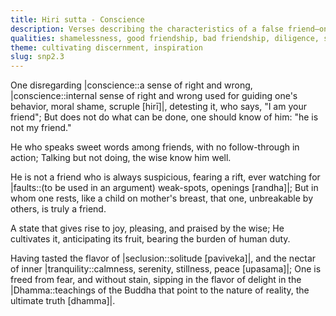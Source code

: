 ```yaml
---
title: Hiri sutta - Conscience
description: Verses describing the characteristics of a false friend—one who disregards conscience and speaks without sincerity—contrasted with a true friend whose loyalty is unbreakable and whose actions reflect inner integrity. It further speaks to the joy and peace found in virtuous conduct, seclusion, and the realization of the Dhamma.
qualities: shamelessness, good friendship, bad friendship, diligence, seclusion, tranquility, without fear
theme: cultivating discernment, inspiration
slug: snp2.3
---
```


One disregarding |conscience::a sense of right and wrong, |conscience::internal sense of right and wrong used for guiding one's behavior, moral shame, scruple [hirī]|, detesting it,
who says, "I am your friend";
But does not do what can be done,
one should know of him: "he is not my friend."

He who speaks sweet words among friends,
with no follow-through in action;
Talking but not doing,
the wise know him well.

He is not a friend who is always suspicious,
fearing a rift, ever watching for |faults::(to be used in an argument) weak-spots, openings [randha]|;
But in whom one rests, like a child on mother's breast,
that one, unbreakable by others, is truly a friend.

A state that gives rise to joy,
pleasing, and praised by the wise;
He cultivates it, anticipating its fruit,
bearing the burden of human duty.

Having tasted the flavor of |seclusion::solitude [paviveka]|,
and the nectar of inner |tranquility::calmness, serenity, stillness, peace [upasama]|;
One is freed from fear, and without stain,
sipping in the flavor of delight in the |Dhamma::teachings of the Buddha that point to the nature of reality, the ultimate truth [dhamma]|.